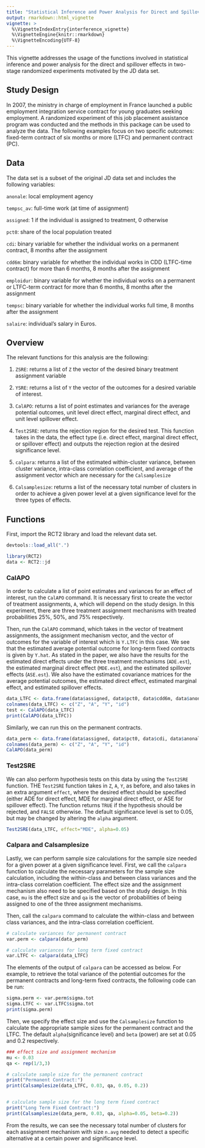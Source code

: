 ```yaml
---
title: "Statistical Inference and Power Analysis for Direct and Spillover Effects"
output: rmarkdown::html_vignette
vignette: >
  %\VignetteIndexEntry{interference_vignette}
  %\VignetteEngine{knitr::rmarkdown}
  %\VignetteEncoding{UTF-8}
---
```


This vignette addresses the usage of the functions involved in statistical inference and power analysis for the direct and spillover effects in two-stage randomized experiments motivated by the JD data set.

## Study Design
In 2007, the ministry in charge of employment in France launched a public employment integration service contract for young graduates seeking employment. A randomized experiment of this job placement assistance program was conducted and the methods in this package can be used to analyze the data. The following examples focus on two specific outcomes: fixed-term contract of six months or more (LTFC) and permanent contract (PC).

## Data
The data set is a subset of the original JD data set and includes the following variables:

`anonale`: local employment agency

`tempsc_av`: full-time work (at time of assignment)

`assigned`: 1 if the individual is assigned to treatment, 0 otherwise

`pct0`: share of the local population treated

`cdi`: binary variable for whether the individual works on a permanent contract, 8 months after the assignment

`cdd6m`: binary variable for whether the individual works in CDD (LTFC-time contract) for more than 6 months, 8 months after the assignment

`emploidur`: binary variable for whether the individual works on a permanent or LTFC-term contract for more than 6 months, 8 months after the assignment

`tempsc`: binary variable for whether the individual works full time, 8 months after the assignment

`salaire`: individual's salary in Euros.

## Overview
The relevant functions for this analysis are the following:

1. `ZSRE`: returns a list of `Z` the vector of the desired binary treatment assignment variable 

2. `YSRE`: returns a list of `Y` the vector of the outcomes for a desired variable of interest.

3. `CalAPO`: returns a list of point estimates and variances for the average potential outcomes, unit level direct effect, marginal direct effect, and unit level spillover effect.

4. `Test2SRE`: returns the rejection region for the desired test. This function takes in the data, the effect type (i.e. direct effect, marginal direct effect, or spillover effect) and outputs the rejection region at the desired significance level.

5. `calpara`: returns a list of the estimated within-cluster variance, between cluster variance, intra-class correlation coefficient, and average of the assignment vector which are necessary for the `Calsamplesize` 


6. `Calsamplesize`: returns a list of the necessary total number of clusters in order to achieve a given power level at a given significance level for the three types of effects.

## Functions
First, import the RCT2 library and load the relevant data set.
```r
devtools::load_all(".")
```


```r
library(RCT2)
data <- RCT2::jd
```


### CalAPO
In order to calculate a list of point estimates and variances for an effect of interest, run the `CalAPO` command. It is necessary first to create the vector of treatment assignments, `A`, which will depend on the study design. In this experiment, there are three treatment assignment mechanisms with treated probabilities 25\%, 50\%, and 75\% respectively. 



Then, run the `CalAPO` command, which takes in the vector of treatment assignments, the assignment mechanism vector, and the vector of outcomes for the variable of interest which is `Y.LTFC` in this case. We see that the estimated average potential outcome for long-term fixed contracts is given by `Y.hat`. As stated in the paper, we also have the results for the estimated direct effects under the three treatment mechanisms (`ADE.est`), the estimated marginal direct effect (`MDE.est`), and the estimated spillover effects (`ASE.est`). We also have the estimated covariance matrices for the average potential outcomes, the estimated direct effect, estimated marginal effect, and estimated spillover effects.

```r
data_LTFC <- data.frame(data$assigned, data$pct0, data$cdd6m, data$anonale)
colnames(data_LTFC) <- c("Z", "A", "Y", "id")
test <- CalAPO(data_LTFC)
print(CalAPO(data_LTFC))
```

Similarly, we can run this on the permanent contracts.

```r
data_perm <- data.frame(data$assigned, data$pct0, data$cdi, data$anonale)
colnames(data_perm) <- c("Z", "A", "Y", "id")
CalAPO(data_perm)
```


### Test2SRE
We can also perform hypothesis tests on this data by using the `Test2SRE` function. THE `Test2SRE` function takes in `Z`, `A`, `Y`, as before, and also takes in an extra argument `effect`, where the desired effect should be specified (either ADE for direct effect, MDE for marginal direct effect, or ASE for spillover effect). The function returns `TRUE` if the hypothesis should be rejected, and `FALSE` otherwise. The default significance level is set to 0.05, but may be changed by altering the `alpha` argument.

```r
Test2SRE(data_LTFC, effect="MDE", alpha=0.05)
```

### Calpara and Calsamplesize  
Lastly, we can perform sample size calculations for the sample size needed for a given power at a given significance level. First, we call the `calpara` function to calculate the necessary parameters for the sample size calculation, including the within-class and between class variances and the intra-class correlation coefficient. The effect size and the assignment mechanism also need to be specified based on the study design. In this case, `mu` is the effect size and `qa` is the vector of probabilities of being assigned to one of the three assignment mechanisms.


Then, call the `calpara` command to calculate the within-class and between class variances, and the intra-class correlation coefficient.

```r
# calculate variances for permanent contract
var.perm <- calpara(data_perm)

# calculate variances for long term fixed contract
var.LTFC <- calpara(data_LTFC)
```

The elements of the output of `calpara` can be accessed as below. For example, to retrieve the total variance of the potential outcomes for the permanent contracts and long-term fixed contracts, the following code can be run:


```r
sigma.perm <- var.perm$sigma.tot
sigma.LTFC <- var.LTFC$sigma.tot
print(sigma.perm)
```



Then, we specify the effect size and use the `Calsamplesize` function to calculate the appropriate sample sizes for the permanent contract and the LTFC. The default `alpha`(significance level) and `beta` (power) are set at 0.05 and 0.2 respectively.

```r
### effect size and assignment mechanism
mu <- 0.03
qa <- rep(1/3,3)

# calculate sample size for the permanent contract
print("Permanent Contract:")
print(Calsamplesize(data_LTFC, 0.03, qa, 0.05, 0.2))


# calculate sample size for the long term fixed contract
print("Long Term Fixed Contract:")
print(Calsamplesize(data_perm, 0.03, qa, alpha=0.05, beta=0.2))
```

From the results, we can see the necessary total number of clusters for each assignment mechanism with size `n.avg` needed to detect a specific alternative at a certain power and significance level.
